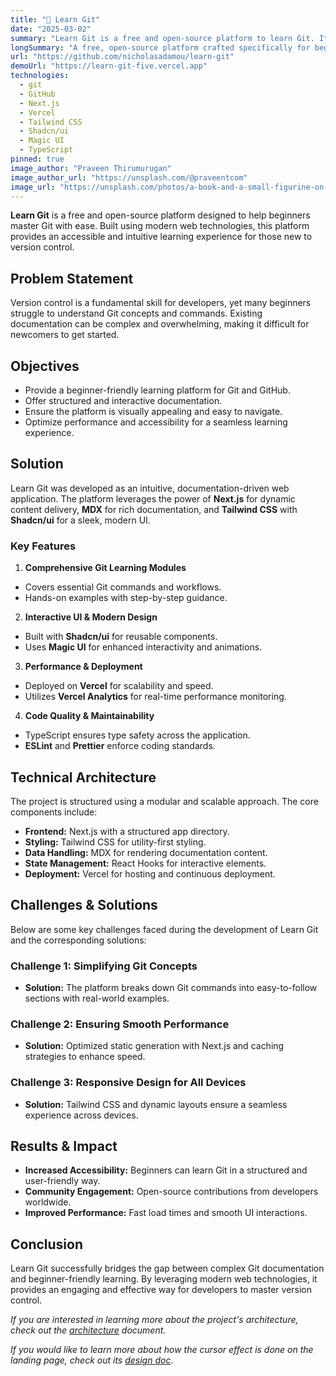 ```yaml
---
title: "📘 Learn Git"
date: "2025-03-02"
summary: "Learn Git is a free and open-source platform to learn Git. It is designed to be simple and easy to understand for beginners."
longSummary: "A free, open-source platform crafted specifically for beginners to master Git. Designed with simplicity and ease of understanding in mind, this platform provides an accessible entry point for anyone looking to enhance their version control skills."
url: "https://github.com/nicholasadamou/learn-git"
demoUrl: "https://learn-git-five.vercel.app"
technologies:
  - git
  - GitHub
  - Next.js
  - Vercel
  - Tailwind CSS
  - Shadcn/ui
  - Magic UI
  - TypeScript
pinned: true
image_author: "Praveen Thirumurugan"
image_author_url: "https://unsplash.com/@praveentcom"
image_url: "https://unsplash.com/photos/a-book-and-a-small-figurine-on-a-desk-KPAQpJYzH0Y"
---
```


**Learn Git** is a free and open-source platform designed to help beginners master Git with ease. Built using modern web technologies, this platform provides an accessible and intuitive learning experience for those new to version control.

## Problem Statement
Version control is a fundamental skill for developers, yet many beginners struggle to understand Git concepts and commands. Existing documentation can be complex and overwhelming, making it difficult for newcomers to get started.

## Objectives
- Provide a beginner-friendly learning platform for Git and GitHub.
- Offer structured and interactive documentation.
- Ensure the platform is visually appealing and easy to navigate.
- Optimize performance and accessibility for a seamless learning experience.

## Solution
Learn Git was developed as an intuitive, documentation-driven web application. The platform leverages the power of **Next.js** for dynamic content delivery, **MDX** for rich documentation, and **Tailwind CSS** with **Shadcn/ui** for a sleek, modern UI.

### Key Features
1. **Comprehensive Git Learning Modules**
- Covers essential Git commands and workflows.
- Hands-on examples with step-by-step guidance.

2. **Interactive UI & Modern Design**
- Built with **Shadcn/ui** for reusable components.
- Uses **Magic UI** for enhanced interactivity and animations.

3. **Performance & Deployment**
- Deployed on **Vercel** for scalability and speed.
- Utilizes **Vercel Analytics** for real-time performance monitoring.

4. **Code Quality & Maintainability**
- TypeScript ensures type safety across the application.
- **ESLint** and **Prettier** enforce coding standards.

## Technical Architecture
The project is structured using a modular and scalable approach. The core components include:

- **Frontend:** Next.js with a structured app directory.
- **Styling:** Tailwind CSS for utility-first styling.
- **Data Handling:** MDX for rendering documentation content.
- **State Management:** React Hooks for interactive elements.
- **Deployment:** Vercel for hosting and continuous deployment.

## Challenges & Solutions
Below are some key challenges faced during the development of Learn Git and the corresponding solutions:

### Challenge 1: Simplifying Git Concepts
- **Solution:** The platform breaks down Git commands into easy-to-follow sections with real-world examples.

### Challenge 2: Ensuring Smooth Performance
- **Solution:** Optimized static generation with Next.js and caching strategies to enhance speed.

### Challenge 3: Responsive Design for All Devices
- **Solution:** Tailwind CSS and dynamic layouts ensure a seamless experience across devices.

## Results & Impact
- **Increased Accessibility:** Beginners can learn Git in a structured and user-friendly way.
- **Community Engagement:** Open-source contributions from developers worldwide.
- **Improved Performance:** Fast load times and smooth UI interactions.

## Conclusion
Learn Git successfully bridges the gap between complex Git documentation and beginner-friendly learning. By leveraging modern web technologies, it provides an engaging and effective way for developers to master version control.

_If you are interested in learning more about the project's architecture, check out the [architecture](https://github.com/nicholasadamou/learn-git/blob/master/ARCHITECTURE.md) document._

_If you would like to learn more about how the cursor effect is done on the landing page, check out its [design doc](https://github.com/nicholasadamou/learn-git/tree/master/components/CanvasCursor)_.
